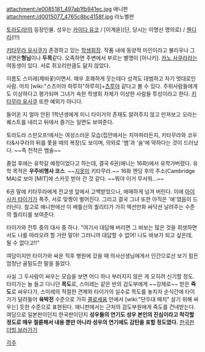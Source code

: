 attachment:/e0085181_497ab1fb941ec.jpg
애니판
attachment:/d0015077_4765c8bc4158f.jpg
라노벨판

[[토라도라!]]의 등장인물. 성우는 [[카이다 유코]] / [이계윤](단, 당시는 이명선 명의로) / [[웬디 리]](!!!)

[[키타무라 유사쿠]]가 존경하고 있는 [[학생회장]]. 작품 내에 동양적 미인이라고 불리우나 그 내면은''' 형님'''이나 '''두목'''같다. 오족하면 주변에서 부르는 별명이 [아니키]. [[카노 사쿠라]]라는 여동생이 있다. 서로 쥐꼬리만큼도 닮지 않았다.

이름도 스미레(제비꽃)이면서. 매우 호쾌하게 웃는데다 성격도 대범하고 자기 멋대로인 사람. 마치 [wiki:"스즈미야 하루히"하루히]+[[츠루야]] 같다고 볼 수 있다. 주위사람들에게도 이상하다고 평가되며 그녀가 속한 학생회 자체가 이상한 사람들 투성이라고 한다. [[키타무라 유사쿠]] 또한 예외가 아니다.

들어온 지 얼마 안된 1학년생에게 미니 타이거의 존재도 알려주지 않고 만져보고 오라는 퀘스트를 내리고 뒤에서 즐기는 일면도 보여준다.

토라도라 스핀오프!에서는 여성스러운 모습(집안에서는 치마파라든지, 키타무라와 코우타&사쿠라의 뒤를 쫓을 때의 복장)도 보이며, 의외로 '뱀'과 '술'에 약하다는 것이 드러났다. ~~즉 천적은 뱀술~~

졸업 후에는 유학갈 예정이었다고 하는데, 결국 6권(애니는 16화)에서 유학가버렸다. 유학 목적은 '''우주비행사 코스'''. ~~[[지못미]] 키타무라.~~ 16화 엔딩 후의 주소(Cambridge MA)로 보아 [MIT]에 스카웃 받아 간 것 같다. ~~뭐야 이거 무서워...~~

6권 말에 키타무라에게 전교생 앞에서 고백받았으나, 애매하게 넘겨 버린다. 이에 [[아이사카 타이가]]가 폭주, 서로 맞짱이 벌어진다. 그리고 결국 그녀 또한 아직은 '애'였음이 드러난다. 참고로 애니판에선 이 배틀신의 퀄리티가 가히 액션만화 싸닥션 날려주는 수준의 퀄리티를 보여준다.

타이가와 전투 중의 대사 중 하나.
"여기서 대답해 버리면 그 바보는 많은 것을 희생하면서도 나를 따라오려 할 거란 말야! 그러니까 대답할 수 없어! 나도 바보가 되고 싶은데, 될 수 없다고!!"

여담이지만 타이가와 싸운 직후 병원에 갔을 때 의사선생님에게서 인간으로선 보기 힘든 엄청난 골밀도란 말을 들었다.

사실 그 두사람이 싸우는 모습을 보면 어디 하나 부러지지 않은 게 오히려 신기할 정도. 타이가는 늘 들고 다니던 '''목도'''로, 스미레는 같은 반의 검도부에게 ~~강제로~~ 받은 '''죽도'''로 싸우다가, 스미레의 적절한 견제와 타이가의 실수로 목도를 놓치자 순식간에 타이가가 달려들어 '''육박전''' 수준으로 가히 [[콜로세움]] 안에서 [wiki:"단두대 매치" 살기 위해 싸우는] 듯한 수준으로 표현된다. 애니판에서는 근처의 검도부원에게 죽도를 건네받는다. 여담으로 일본판이던지 한국판이던지 '''성우들의 연기도 성우 본인의 진심이라고 착각할 정도로 매우 절륜해서 내용 뿐만 아니라 성우의 연기에도 감탄을 표할 정도였다.''' [http://youtu.be/nBhte34J48M 한국판 더빙 보러가기]

[[각주]]
